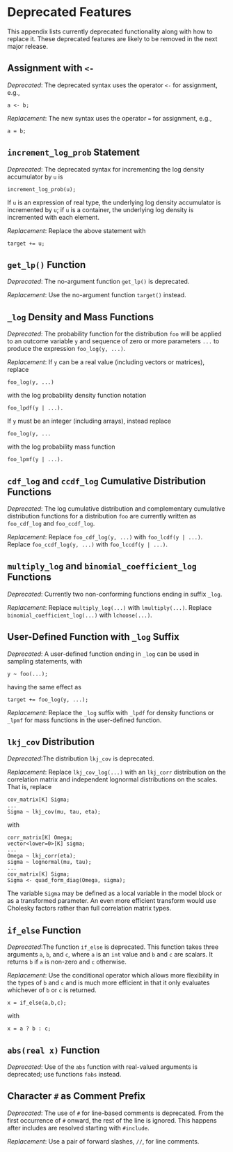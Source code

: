 # Deprecated Features {#deprecated-features.appendix}

This appendix lists currently deprecated functionality along with how
to replace it.  These deprecated features are likely to be removed in
the next major release.  


## Assignment with `<-`

*Deprecated*: The deprecated syntax uses the operator `<-` for
  assignment, e.g.,

```
a <- b;
```

*Replacement*: The new syntax uses the operator `=` for assignment,
  e.g.,
  
```
a = b;
```


## `increment_log_prob` Statement


*Deprecated*: The deprecated syntax for incrementing the log density
  accumulator by `u` is

```
increment_log_prob(u);
```

If `u` is an expression of real type, the underlying log density
accumulator is incremented by `u`; if `u` is a container, the
underlying log density is incremented with each element.

*Replacement*: Replace the above statement with

```
target += u;
```


## `get_lp()` Function


*Deprecated*: The no-argument function `get_lp()` is deprecated.

*Replacement*: Use the no-argument function `target()` instead.


## `_log` Density and Mass Functions


*Deprecated*: The probability function for the distribution `foo` will
be applied to an outcome variable `y` and sequence of zero or more
parameters `...` to produce the expression `foo_log(y, ...)`.

*Replacement*: If `y` can be a real value (including vectors
or matrices), replace

```
foo_log(y, ...)
```

with the log probability density function notation

```
foo_lpdf(y | ...).
```

If `y` must be an integer (including arrays), instead replace

```
foo_log(y, ...
```

with the log probability mass function

```
foo_lpmf(y | ...).
```


## `cdf_log` and `ccdf_log` Cumulative Distribution Functions


*Deprecated*: The log cumulative distribution and complementary
cumulative distribution functions for a distribution `foo` are
currently written as `foo_cdf_log` and `foo_ccdf_log`.

*Replacement*: Replace `foo_cdf_log(y, ...)` with `foo_lcdf(y | ...)`.
Replace `foo_ccdf_log(y, ...)` with `foo_lccdf(y | ...)`.


## `multiply_log` and `binomial_coefficient_log` Functions

*Deprecated*: Currently two non-conforming functions ending in suffix
  `_log`.

*Replacement*: Replace `multiply_log(...)` with `lmultiply(...)`.
 Replace `binomial_coefficient_log(...)` with `lchoose(...)`.


## User-Defined Function with `_log` Suffix

*Deprecated*: A user-defined function ending in `_log` can
  be used in sampling statements, with

```
y ~ foo(...);
```

having the same effect as

```
target += foo_log(y, ...);
```

*Replacement*: Replace the `_log` suffix with `_lpdf` for density
functions or `_lpmf` for mass functions in the user-defined function.


## `lkj_cov` Distribution

*Deprecated*:The distribution `lkj_cov` is deprecated.

*Replacement*: Replace `lkj_cov_log(...)` with an `lkj_corr`
  distribution on the correlation matrix and independent lognormal
  distributions on the scales.  That is, replace

```
cov_matrix[K] Sigma;
...
Sigma ~ lkj_cov(mu, tau, eta);
```

with

```
corr_matrix[K] Omega;
vector<lower=0>[K] sigma;
...
Omega ~ lkj_corr(eta);
sigma ~ lognormal(mu, tau);
...
cov_matrix[K] Sigma;
Sigma <- quad_form_diag(Omega, sigma);
```

The variable `Sigma` may be defined as a local variable in the model
block or as a transformed parameter.  An even more efficient transform
would use Cholesky factors rather than full correlation matrix types.


## `if_else` Function

*Deprecated*:The function `if_else` is deprecated.  This function
takes three arguments `a`, `b`, and `c`, where `a` is an `int` value
and `b` and `c` are scalars. It returns `b` if `a` is non-zero and `c`
otherwise.

*Replacement*: Use the conditional operator which allows more
flexibility in the types of `b` and `c` and is much more efficient in
that it only evaluates whichever of `b` or `c` is returned.

```
x = if_else(a,b,c);
```

with

```
x = a ? b : c;
```

## `abs(real x)` Function

*Deprecated*: Use of the `abs` function with real-valued arguments
              is deprecated; use functions `fabs` instead.

##  Character `#` as Comment Prefix


*Deprecated*: The use of `#` for line-based comments is
  deprecated.  From the first occurrence of `#` onward, the rest
  of the line is ignored.  This happens after includes are resolved
  starting with `#include`.

*Replacement*: Use a pair of forward slashes, `//`, for line
  comments.



